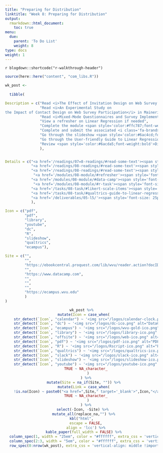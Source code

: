 ```yaml
---
title: "Preparing for Distribution"
linktitle: "Week 8: Preparing for Distribution"
output:
  rmarkdown::html_document:
    toc: true
menu:
  due:
    parent: 'To Do List'
    weight: 8
type: docs
weight: 1
---
```


`r blogdown::shortcode("r-walkthrough-header")`

```r
source(here::here("content", "com_libs.R"))
```

```r

wk_post <- 
  
  tibble(

Description = c("Read <i>The Effect of Invitation Design on Web Survey Response Rate</i> in Kaplowitz, et al. (2011)",
                "Read <i>An Experimental Study on
the Impact of Contact Design on Web Survey Participation</i> in Maineri & Van Mol (2022)",
                "Read <i>Mixed-Mode Questionnaires and Survey Implementation</i> in Dillman, Smyth, &amp; Christian (2014)",
                "View a refresher on Linear Regression if needed",
                "Complete the module <span style='color:#ffc787;font-weight:bold'><i>Modeling with Data in the Tidyverse</i></span>",
                "Complete and submit the associated <i class='fa-brands fa-r-project'></i> task for the module",
                "Go through the slideshow <span style='color:#6ac4cd;font-weight:bold'>Likert Scale Items</span>",
                "Go through the User-friendly Guide to Linear Regression on the Qualtrics website",
                "Review <span style='color:#6acda5;font-weight:bold'>Disseminate the Survey</span> and submit it either by the end of Week 8 or 9"
                ),


Details = c("<a href='/readings/07=8-readings/#read-some-text'><span style='font-size: 25px; color: #89cff0;'><i class='fas fa-info-circle'></i></span></a>",
            "<a href='/readings/08-readings/#read-some-text'><span style='font-size: 25px; color: #89cff0;'><i class='fas fa-info-circle'></i></span></a>",
            "<a href='/readings/08-readings/#read-some-text'><span style='font-size: 25px; color: #89cff0;'><i class='fas fa-info-circle'></i></span></a>",
             "<a href='/modules/08-module/#refresher'><span style='font-size: 25px; color: #89cff0;'><i class='fas fa-info-circle'></i></span></a>",
            "<a href='/modules/08-module/#data-camp'><span style='font-size: 25px; color: #89cff0;'><i class='fas fa-info-circle'></i></span></a>",
             "<a href='/modules/08-module/#r-task'><span style='font-size: 25px; color: #89cff0;'><i class='fas fa-info-circle'></i></span></a>",
            "<a href='/tasks/08-task/#likert-scale-items'><span style='font-size: 25px; color: #89cff0;'><i class='fas fa-info-circle'></i></span></a>",
            "<a href='/tasks/08-task/#qualtrics-guide-to-linear-regression'><span style='font-size: 25px; color: #89cff0;'><i class='fas fa-info-circle'></i></span></a>",
            "<a href='/deliverables/05-l5/'><span style='font-size: 25px; color: #89cff0;'><i class='fas fa-info-circle'></i></span></a>"
            ),

Icon = c("pdf",
         "pdf",
         "library",
         "youtube",
         "dc",
         "R",
         "slideshow",
         "qualtrics",
         "ecampus"),

Site = c("",
         "",
         "https://ebookcentral.proquest.com/lib/wvu/reader.action?docID=1762797&ppg=418",
         "",
         "https://www.datacamp.com",
         "",
         "",
         "",
         "https://ecampus.wvu.edu"
         )
)
```

<center>
```r
wk_post %>%
  mutate(Icon = case_when(
    str_detect(`Icon`, "calendar") ~ '<img src="/logos/calendar-clock.png" alt="Calendar clock icon" width="27">',
    str_detect(`Icon`, "dc") ~ '<img src="/logos/dc-ico.png" alt="DataCamp icon" width="24">',
    str_detect(`Icon`, "ecampus") ~ '<img src="/logos/wvu-gold-ico.png" alt="WVU icon" width="25">',
    str_detect(`Icon`, "library") ~ '<img src="/logos/library-ico.png" alt="Library icon" width="25">',
    str_detect(`Icon`, "offsite") ~ '<img src="/logos/web-ico.png" alt="Web icon" width="26">',
    str_detect(`Icon`, "pdf") ~ '<img src="/logos/pdf-ico.png" alt="PDF icon" width="30">',
    str_detect(`Icon`, "R") ~ '<img src="/logos/Rscript-ico.png" alt="PDF icon" width="30">',
    str_detect(`Icon`, "qualtrics") ~ '<img src="/logos/qualtrics-ico.png" alt="Qualtrics icon" width="29">',
    str_detect(`Icon`, "slack") ~ '<img src="/logos/slack-ico.png" alt="Slack icon" width="25">',
    str_detect(`Icon`, "slideshow") ~ '<img src="/logos/slideshow-ico.png" alt="Slideshow icon" width="27">',
    str_detect(`Icon`, "youtube") ~ '<img src="/logos/youtube-ico.png" alt="YouTube icon" width="24">',
    TRUE ~ NA_character_
      )
    ) %>%
  mutate(Site = na_if(Site, "")) %>%
  mutate(Link = case_when(
    !is.na(Icon) ~ paste0("<a href=",Site," target='_blank'>",Icon,"</a>"),
    TRUE ~ NA_character_
      )
    ) %>%
  select(-Icon, -Site) %>% 
  mutate_all(replace_na,"") %>%
kbl("html",
    escape = FALSE,
    align = 'lcc') %>%
  kable_paper(full_width = FALSE) %>%
  column_spec(1, width = "25em", color = "#ffffff", extra_css = 'vertical-align: middle !important;') %>%
  column_spec(2:3, width = "5em", color = "#ffffff", extra_css = 'vertical-align: middle !important;') %>%
  row_spec(0:nrow(wk_post), extra_css = 'vertical-align: middle !important;', background = "transparent", color = "#f7f7f7") 
```
</center>
